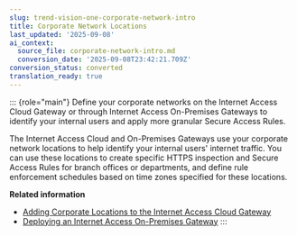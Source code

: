 ```yaml
---
slug: trend-vision-one-corporate-network-intro
title: Corporate Network Locations
last_updated: '2025-09-08'
ai_context:
  source_file: corporate-network-intro.md
  conversion_date: '2025-09-08T23:42:21.709Z'
conversion_status: converted
translation_ready: true
---
```


::: {role="main"}
Define your corporate networks on the Internet Access Cloud Gateway or through Internet Access On-Premises Gateways to identify your internal users and apply more granular Secure Access Rules.

The Internet Access Cloud and On-Premises Gateways use your corporate network locations to help identify your internal users' internet traffic. You can use these locations to create specific HTTPS inspection and Secure Access Rules for branch offices or departments, and define rule enforcement schedules based on time zones specified for these locations.

**Related information**

- [Adding Corporate Locations to the Internet Access Cloud Gateway](corporate-locations-gateway-add.md "Define your corporate networks on the Internet Access Cloud Gateway to identify your internal users and apply more granular Secure Access Rules.")
- [Deploying an Internet Access On-Premises Gateway](deploying-ia-onpremise-gateway.md "Deploy a Service Gateway virtual appliance and enable the Zero Trust Internet Access On-Premises Gateway service.")
:::
